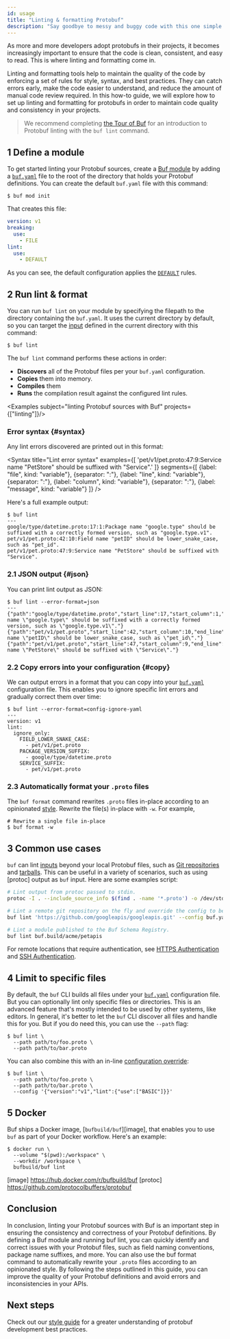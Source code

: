 ```yaml
---
id: usage
title: "Linting & formatting Protobuf"
description: "Say goodbye to messy and buggy code with this one simple trick for perfectly formatted Protobuf!"
---
```


As more and more developers adopt protobufs in their projects, it becomes increasingly important to ensure that
the code is clean, consistent, and easy to read. This is where linting and formatting come in.

Linting and formatting tools help to maintain the quality of the code by enforcing a set of rules for style, syntax,
and best practices. They can catch errors early, make the code easier to understand, and reduce the amount of manual
code review required. In this how-to guide, we will explore how to set up linting and formatting for protobufs
in order to maintain code quality and consistency in your projects.

> We recommend completing [the Tour of Buf](../tutorials/getting-started-with-buf-cli.md#lint-your-api) for an
> introduction to Protobuf linting with the `buf lint` command.

## 1 Define a module

To get started linting your Protobuf sources, create a
[Buf module](../bsr/overview.mdx#modules) by adding a
[`buf.yaml`](../configuration/v1/buf-yaml.md) file to the root of the directory
that holds your Protobuf definitions. You can create the default `buf.yaml` file
with this command:

```terminal
$ buf mod init
```

That creates this file:

```yaml title="buf.yaml"
version: v1
breaking:
  use:
    - FILE
lint:
  use:
    - DEFAULT
```

As you can see, the default configuration applies the
[`DEFAULT`](./rules.md#default) rules.

## 2 Run lint & format

You can run `buf lint` on your module by specifying the filepath to the
directory containing the `buf.yaml`. It uses the current directory by default,
so you can target the [input](../reference/inputs.md) defined in the current
directory with this command:

```terminal
$ buf lint
```

The `buf lint` command performs these actions in order:

- **Discovers** all of the Protobuf files per your `buf.yaml` configuration.
- **Copies** them into memory.
- **Compiles** them
- **Runs** the compilation result against the configured lint rules.


<Examples subject="linting Protobuf sources with Buf" projects={["linting"]}/>

### Error syntax {#syntax}

Any lint errors discovered are printed out in this format:


<Syntax
    title="Lint error syntax"
    examples={[
        'pet/v1/pet.proto:47:9:Service name "PetStore" should be suffixed with "Service".'
    ]}
    segments={[
        {label: "file", kind: "variable"},
        {separator: ":"},
        {label: "line", kind: "variable"},
        {separator: ":"},
        {label: "column", kind: "variable"},
        {separator: ":"},
        {label: "message", kind: "variable"}
    ]}
/>

Here's a full example output:

```terminal
$ buf lint
---
google/type/datetime.proto:17:1:Package name "google.type" should be suffixed with a correctly formed version, such as "google.type.v1".
pet/v1/pet.proto:42:10:Field name "petID" should be lower_snake_case, such as "pet_id".
pet/v1/pet.proto:47:9:Service name "PetStore" should be suffixed with "Service".
```

### 2.1 JSON output {#json}

You can print lint output as JSON:

```terminal
$ buf lint --error-format=json
---
{"path":"google/type/datetime.proto","start_line":17,"start_column":1,"end_line":17,"end_column":21,"type":"PACKAGE_VERSION_SUFFIX","message":"Package name \"google.type\" should be suffixed with a correctly formed version, such as \"google.type.v1\"."}
{"path":"pet/v1/pet.proto","start_line":42,"start_column":10,"end_line":42,"end_column":15,"type":"FIELD_LOWER_SNAKE_CASE","message":"Field name \"petID\" should be lower_snake_case, such as \"pet_id\"."}
{"path":"pet/v1/pet.proto","start_line":47,"start_column":9,"end_line":47,"end_column":17,"type":"SERVICE_SUFFIX","message":"Service name \"PetStore\" should be suffixed with \"Service\"."}
```

### 2.2 Copy errors into your configuration {#copy}

We can output errors in a format that you can copy into your
[`buf.yaml`](../configuration/v1/buf-yaml.md) configuration file. This enables
you to ignore specific lint errors and gradually correct them over time:

```terminal
$ buf lint --error-format=config-ignore-yaml
---
version: v1
lint:
  ignore_only:
    FIELD_LOWER_SNAKE_CASE:
      - pet/v1/pet.proto
    PACKAGE_VERSION_SUFFIX:
      - google/type/datetime.proto
    SERVICE_SUFFIX:
      - pet/v1/pet.proto
```

### 2.3 Automatically format your `.proto` files

The `buf format` command rewrites `.proto` files in-place according to an opinionated [style](format/style.md). Rewrite
the file(s) in-place with `-w`. For example,

```terminal
# Rewrite a single file in-place
$ buf format -w
```

## 3 Common use cases

`buf` can lint [inputs](../reference/inputs.md) beyond your local Protobuf
files, such as [Git repositories](../reference/inputs.md#git) and
[tarballs](../reference/inputs.md#tar). This can be useful in a variety of
scenarios, such as using [protoc] output as `buf` input. Here are some examples
script:

```sh
# Lint output from protoc passed to stdin.
protoc -I . --include_source_info $(find . -name '*.proto') -o /dev/stdout | buf lint -

# Lint a remote git repository on the fly and override the config to be your local config file.
buf lint 'https://github.com/googleapis/googleapis.git' --config buf.yaml

# Lint a module published to the Buf Schema Registry.
buf lint buf.build/acme/petapis
```

For remote locations that require authentication, see
[HTTPS Authentication](../reference/inputs.md#https) and
[SSH Authentication](../reference/inputs.md#ssh).

## 4 Limit to specific files

By default, the `buf` CLI builds all files under your
[`buf.yaml`](../configuration/v1/buf-yaml.md) configuration file. But you can
optionally lint only specific files or directories. This is an advanced feature
that's mostly intended to be used by other systems, like editors. In general,
it's better to let the `buf` CLI discover all files and handle this for you. But
if you do need this, you can use the `--path` flag:

```terminal
$ buf lint \
  --path path/to/foo.proto \
  --path path/to/bar.proto
```

You can also combine this with an in-line
[configuration override](../configuration/overview.md#configuration-override):

```terminal
$ buf lint \
  --path path/to/foo.proto \
  --path path/to/bar.proto \
  --config '{"version":"v1","lint":{"use":["BASIC"]}}'
```

## 5 Docker

Buf ships a Docker image, [`bufbuild/buf`][image], that enables you to use `buf`
as part of your Docker workflow. Here's an example:

```terminal
$ docker run \
  --volume "$(pwd):/workspace" \
  --workdir /workspace \
  bufbuild/buf lint
```

[image]  https://hub.docker.com/r/bufbuild/buf
[protoc]  https://github.com/protocolbuffers/protobuf


## Conclusion

In conclusion, linting your Protobuf sources with Buf is an important step in ensuring the consistency and correctness
of your Protobuf definitions. By defining a Buf module and running buf lint, you can quickly identify and correct issues
with your Protobuf files, such as field naming conventions, package name suffixes, and more. You can also use the buf
format command to automatically rewrite your `.proto` files according to an opinionated style. By following the steps
outlined in this guide, you can improve the quality of your Protobuf definitions and avoid errors and inconsistencies
in your APIs.

## Next steps

Check out our [style guide](/best-practices/style-guide) for a greater understanding of protobuf development best
practices.


